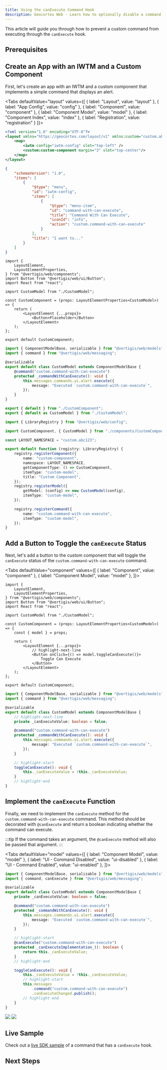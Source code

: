 ```yaml
---
title: Using the canExecute Command Hook
description: Geocortex Web - Learn how to optionally disable a command with the canExecute hook
---
```



This article will guide you through how to prevent a custom command from executing through the `canExecute` hook.

## Prerequisites

<PrereqsCustomCodeSnippet />

## Create an App with an IWTM and a Custom Component

First, let's create an app with an IWTM and a custom component that implements a simple command that displays an alert.

<Tabs
  defaultValue="layout"
  values={[
    { label: "Layout", value: "layout" },
    { label: "App Config", value: "config" },
    { label: "Component", value: "component" },
    { label: "Component Model", value: "model" },
    { label: "Component Index", value: "index" },
    { label: "Registration", value: "registration" }
  ]}>
<TabItem value="layout">

```xml title="app/layout.xml"
<?xml version="1.0" encoding="UTF-8"?>
<layout xmlns="https://geocortex.com/layout/v1" xmlns:custom="custom.abc123">
    <map>
        <iwtm config="iwtm-config" slot="top-left" />
        <custom:custom-component margin="3" slot="top-center"/>
    </map>
</layout>
```

</TabItem>
<TabItem value="config">

```json title="app/app.json"
{
    "schemaVersion": "1.0",
    "items": [
        {
            "$type": "menu",
            "id": "iwtm-config",
            "items": [
                {
                    "$type": "menu-item",
                    "id": "command-with-can-execute",
                    "title": "Command With Can Execute",
                    "iconId": "info",
                    "action": "custom.command-with-can-execute"
                }
            ],
            "title": "I want to..."
        }
    ]
}
```

</TabItem>
<TabItem value="component">

```tsx title="src/components/CustomComponent.tsx"
import {
    LayoutElement,
    LayoutElementProperties,
} from "@vertigis/web/components";
import Button from "@vertigis/web/ui/Button";
import React from "react";

import CustomModel from "./CustomModel";

const CustomComponent = (props: LayoutElementProperties<CustomModel>) => {
    return (
        <LayoutElement {...props}>
            <Button>Placeholder</Button>
        </LayoutElement>
    );
};

export default CustomComponent;
```

</TabItem>
<TabItem value="model">

```ts title="src/components/CustomModel.ts"
import { ComponentModelBase, serializable } from "@vertigis/web/models";
import { command } from "@vertigis/web/messaging";

@serializable
export default class CustomModel extends ComponentModelBase {
    @command("custom.command-with-can-execute")
    protected _commandWithCanExecute(): void {
        this.messages.commands.ui.alert.execute({
            message: "Executed `custom.command-with-can-execute`",
        });
    }
}
```

</TabItem>
<TabItem value="index">

```ts title="src/components/index.ts"
export { default } from "./CustomComponent";
export { default as CustomModel } from "./CustomModel";
```

</TabItem>
<TabItem value="registration">

```ts title="src/index.ts"
import { LibraryRegistry } from "@vertigis/web/config";

import CustomComponent, { CustomModel } from "./components/CustomComponent";

const LAYOUT_NAMESPACE = "custom.abc123";

export default function (registry: LibraryRegistry) {
    registry.registerComponent({
        name: "custom-component",
        namespace: LAYOUT_NAMESPACE,
        getComponentType: () => CustomComponent,
        itemType: "custom-model",
        title: "Custom Component",
    });
    registry.registerModel({
        getModel: (config) => new CustomModel(config),
        itemType: "custom-model",
    });

    registry.registerCommand({
        name: "custom.command-with-can-execute",
        itemType: "custom-model",
    });
}
```

</TabItem>
</Tabs>

## Add a Button to Toggle the `canExecute` Status

Next, let's add a button to the custom component that will toggle the `canExecute` status of the `custom.command-with-can-execute` command.

<Tabs
  defaultValue="component"
  values={[
    { label: "Component", value: "component" },
    { label: "Component Model", value: "model" },
  ]}>
<TabItem value="component">

```tsx title="src/components/CustomComponent.tsx"
import {
    LayoutElement,
    LayoutElementProperties,
} from "@vertigis/web/components";
import Button from "@vertigis/web/ui/Button";
import React from "react";

import CustomModel from "./CustomModel";

const CustomComponent = (props: LayoutElementProperties<CustomModel>) => {
    const { model } = props;

    return (
        <LayoutElement {...props}>
            // highlight-next-line
            <Button onClick={() => model.toggleCanExecute()}>
                Toggle Can Execute
            </Button>
        </LayoutElement>
    );
};

export default CustomComponent;
```

</TabItem>
<TabItem value="model">

```ts title="src/components/CustomModel.ts"
import { ComponentModelBase, serializable } from "@vertigis/web/models";
import { command } from "@vertigis/web/messaging";

@serializable
export default class CustomModel extends ComponentModelBase {
    // highlight-next-line
    private _canExecuteValue: boolean = false;

    @command("custom.command-with-can-execute")
    protected _commandWithCanExecute(): void {
        this.messages.commands.ui.alert.execute({
            message: "Executed `custom.command-with-can-execute`",
        });
    }

    // highlight-start
    toggleCanExecute(): void {
        this._canExecuteValue = !this._canExecuteValue;
    }
    // highlight-end
}
```

</TabItem>
</Tabs>

## Implement the `canExecute` Function

Finally, we need to implement the `canExecute` method for the `custom.command-with-can-execute` command. This method should be decorated with `@canExecute` and return a boolean indicating whether the command can execute.

:::tip
If the command takes an argument, the `@canExecute` method will also be passed that argument.
:::

<Tabs
  defaultValue="model"
  values={[
    { label: "Component Model", value: "model" },
    { label: "UI - Command Disabled", value: "ui-disabled" },
    { label: "UI - Command Enabled", value: "ui-enabled" },
  ]}>
<TabItem value="model">

```ts title="src/components/CustomModel.ts"
import { ComponentModelBase, serializable } from "@vertigis/web/models";
import { command, canExecute } from "@vertigis/web/messaging";

@serializable
export default class CustomModel extends ComponentModelBase {
    private _canExecuteValue: boolean = false;

    @command("custom.command-with-can-execute")
    protected _commandWithCanExecute(): void {
        this.messages.commands.ui.alert.execute({
            message: "Executed `custom.command-with-can-execute`",
        });
    }

    // highlight-start
    @canExecute("custom.command-with-can-execute")
    protected _canExecuteImplementation_(): boolean {
        return this._canExecuteValue;
    }
    // highlight-end

    toggleCanExecute(): void {
        this._canExecuteValue = !this._canExecuteValue;
        // highlight-start
        this.messages
            .command("custom.command-with-can-execute")
            .canExecuteChanged.publish();
        // highlight-end
    }
}
```

</TabItem>
<TabItem value="ui-disabled">
<img src={useBaseUrl("img/web-command-can-execute-disabled.png")}/>
</TabItem>
<TabItem value="ui-enabled">
<img src={useBaseUrl("img/web-command-can-execute-enabled.png")}/>
</TabItem>
</Tabs>

## Live Sample

Check out a [live SDK sample](https://vertigis-web-samples.netlify.app/commands-and-operations) of a command that has a `canExecute` hook.

## Next Steps

<UseCaseContainer>
    <UseCaseCard
        title="Commands and Operations in Services"
        description="Learn more about commands and operations in services"
        link={useBaseUrl("docs/web/sdk-commands-operations")}
    />
    <UseCaseCard
        title="Custom Services"
        description="Learn more about custom services"
        link={useBaseUrl("docs/web/sdk-services-reference")}
    />
</UseCaseContainer>
